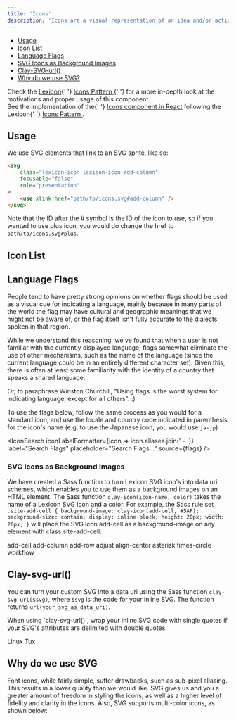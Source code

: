 ```yaml
---
title: 'Icons'
description: 'Icons are a visual representation of an idea and/or action.'
---
```



<div class="nav-toc-absolute">
<div class="nav-toc">

-   [Usage](#usage)
-   [Icon List](#icon-list)
-   [Language Flags](#language-flags)
-   [SVG Icons as Background Images](#svg-icons-as-background-images)
-   [Clay-SVG-url()](<#clay-svg-url()>)
-   [Why do we use SVG?](#why-do-we-use-svg)

</div>
</div>

<div class="clay-site-alert alert alert-info">
	Check the <a href="https://liferay.design/lexicon">Lexicon</a>{' '}
	<a href="https://liferay.design/lexicon/core-components/icons/">
		Icons Pattern
	</a>{' '}
	for a more in-depth look at the motivations and proper usage of this
	component.
</div>

<div class="clay-site-alert alert alert-warning">
	See the implementation of the{' '}
	<a href="/docs/components/icons.html">Icons component in React</a> following
	the Lexicon{' '}
	<a href="https://liferay.design/lexicon/core-components/icons/">
		Icons Pattern
	</a>
	.
</div>

## Usage

We use SVG elements that link to an SVG sprite, like so:

```html
<svg
	class="lexicon-icon lexicon-icon-add-column"
	focusable="false"
	role="presentation"
>
	<use xlink:href="path/to/icons.svg#add-column" />
</svg>
```

Note that the ID after the # symbol is the ID of the icon to use, so if you wanted to use plus icon, you would do change the href to `path/to/icons.svg#plus`.

## Icon List

<IconSearch source={icons} />

## Language Flags

People tend to have pretty strong opinions on whether flags should be used as a visual cue for indicating a language, mainly because in many parts of the world the flag may have cultural and geographic meanings that we might not be aware of, or the flag itself isn't fully accurate to the dialects spoken in that region.

While we understand this reasoning, we've found that when a user is not familiar with the currently displayed language, flags somewhat eliminate the use of other mechanisms, such as the name of the language (since the current language could be in an entirely different character set). Given this, there is often at least some familiarity with the identity of a country that speaks a shared language.

Or, to paraphrase Winston Churchill, "Using flags is the worst system for indicating language, except for all others". :)

To use the flags below, follow the same process as you would for a standard icon, and use the locale and country code indicated in parenthesis for the icon's name (e.g. to use the Japanese icon, you would use `ja-jp`)

<IconSearch
	iconLabelFormatter={icon => icon.aliases.join(' - ')}
	label="Search Flags"
	placeholder="Search Flags..."
	source={flags}
/>

### SVG Icons as Background Images

We have created a Sass function to turn Lexicon SVG icon's into data uri schemes, which enables you to use them as a background images on an HTML element. The Sass function `clay-icon(icon-name, color)` takes the name of a Lexicon SVG Icon and a color. For example, the Sass rule set `.site-add-cell { background-image: clay-icon(add-cell, #5AF); background-size: contain; display: inline-block; height: 20px; width: 20px; }` will place the SVG icon add-cell as a background-image on any element with class site-add-cell.

<span class="clay-site-add-cell clay-site-svg-bg">add-cell</span>
<span class="clay-site-add-column clay-site-svg-bg">add-column</span>
<span class="clay-site-add-row clay-site-svg-bg">add-row</span>
<span class="clay-site-adjust clay-site-svg-bg">adjust</span>
<span class="clay-site-align-center clay-site-svg-bg">align-center</span>
<span class="clay-site-asterisk clay-site-svg-bg">asterisk</span>
<span class="clay-site-svg-bg clay-site-times-circle">times-circle</span>
<span class="clay-site-svg-bg clay-site-workflow">workflow</span>

## Clay-svg-url()

You can turn your custom SVG into a data uri using the Sass function `clay-svg-url($svg)`, where `$svg` is the code for your inline SVG. The function returns `url(your_svg_as_data_uri)`.

<div class="alert alert-info">
	When using `clay-svg-url()`, wrap your inline SVG code with single quotes if
	your SVG's attributes are delimited with double quotes.
</div>

<span class="clay-site-linux-tux clay-site-svg-bg">Linux Tux</span>

## Why do we use SVG

<p id="lexicon-icon-explanation">
	Font icons, while fairly simple, suffer drawbacks, such as sub-pixel
	aliasing. This results in a lower quality than we would like. SVG gives us
	and you a greater amount of freedom in styling the icons, as well as a
	higher level of fidelity and clarity in the icons. Also, SVG supports
	multi-color icons, as shown below:
</p>

<div class="lexicon-icon-examples">
	<svg class="lexicon-icon lexicon-icon-asterisk">
		<use href="/images/icons/icons.svg#asterisk" />
	</svg>
	<svg class="lexicon-icon lexicon-icon-logout">
		<use href="/images/icons/icons.svg#logout" />
	</svg>
	<svg class="lexicon-icon lexicon-icon-exclamation-full">
		<use href="/images/icons/icons.svg#exclamation-full" />
	</svg>
</div>
